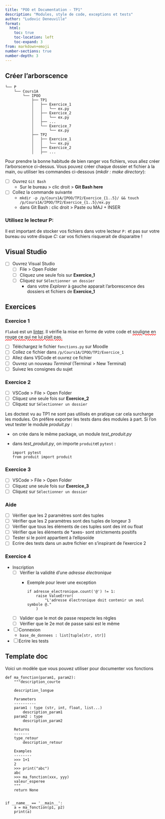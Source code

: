 ```yaml
---
title: "POO et Documentation - TP1"
description: "Modules, style de code, exceptions et tests"
author: "Ludovic Deneuville"
format:
  html:
    toc: true
    toc-location: left
    toc-expand: 3
from: markdown+emoji
number-sections: true
number-depth: 3
---
```


## Créer l'arborscence

```
└── P
    └── Cours1A
        └── IPOO
            ├── TP1
            │   ├── Exercice_1
            │   │   └── ex.py
            │   ├── Exercice_2
            │   │   └── ex.py
            │   ├── ...
            │   └── Exercice_7
            │       └── ex.py
            ├── TP2
            │   ├── Exercice_1
            │   │   └── ex.py
            │   ├── Exercice_2
            │   ├── ...
```

Pour prendre la bonne habitude de bien ranger vos fichiers, vous allez créer l'arborscence ci-dessus.
Vous pouvez créer chaque dossier et fichier à la main, ou utiliser les commandes ci-dessous (*mkdir : make directory*):

- [ ] Ouvrez `Git Bash`
  - Sur le bureau > clic droit > **Git Bash here**
- [ ] Collez la commande suivante
  - `mkdir -p /p/Cours1A/IPOO/TP2/Exercice_{1..5}/ && touch /p/Cours1A/IPOO/TP2/Exercice_{1..5}/ex.py`
  - dans Git Bash : clic droit > Paste ou MAJ + INSER

:::{.callout-warning}
### Utilisez le lecteur **P:**

Il est important de stocker vos fichiers dans votre lecteur `P:` et pas sur votre bureau ou votre disque *C:* car vos fichiers risquerait de disparaitre !
:::

## Visual Studio

- [ ] Ouvrez Visual Studio
  - [ ] File > Open Folder
  - [ ] Cliquez une seule fois sur **Exercice_1**
  - [ ] Cliquez sur `Sélectionner un dossier`
    - dans votre *Explorer* à gauche apparait l'arborescence des dossiers et fichiers de **Exercice_1**

## Exercices

### Exercice 1

`Flake8` est un [linter](https://openclassrooms.com/fr/courses/7160741-ecrivez-du-code-python-maintenable/7187871-utilisez-des-linters-pour-que-votre-code-reste-propre){.external target="_blank"}. Il vérifie la mise en forme de votre code et <span style="text-decoration: underline; text-decoration-style: wavy; text-decoration-color: red;">souligne en rouge ce qui ne lui plait pas.</span>

- [ ] Téléchargez le fichier `fonctions.py` sur Moodle
- [ ] Collez ce fichier dans `/p/Cours1A/IPOO/TP2/Exercice_1`
- [ ] Allez dans VSCode et ouvrez ce fichier
- [ ] Ouvrez un nouveau *Terminal* (Terminal > New Terminal)
- [ ] Suivez les consignes du sujet

### Exercice 2

- [ ] VSCode > File > Open Folder
- [ ] Cliquez une seule fois sur **Exercice_2**
- [ ] Cliquez sur `Sélectionner un dossier`

Les doctest vu au TP1 ne sont pas utilisés en pratique car cela surcharge les modules.
On préfère exporter les tests dans des modules à part.
Si l'on veut tester le module *produit.py* :

- on crée dans le même package, un module *test_produit.py*
- dans *test_produit.py*, on importe `produit`et `pytest` :
  ```.python
  import pytest
  from produit import produit
  ```


### Exercice 3

- [ ] VSCode > File > Open Folder
- [ ] Cliquez une seule fois sur **Exercice_3**
- [ ] Cliquez sur `Sélectionner un dossier`

:::{.callout-tip collapse="true"}
### Aide

- [ ] Vérifier que les 2 paramètres sont des tuples
- [ ] Vérifier que les 2 paramètres sont des tuples de longeur 3
- [ ] Vérifier que tous les éléments de ces tuples sont des int ou float
- [ ] Vérifier que les éléments de *axes- sont strictements positifs
- [ ] Tester si le point appartient à l'ellipsoïde
- [ ] Ecrire des tests dans un autre fichier en s'inspirant de l'exercice 2
:::


### Exercice 4

- Inscription
  - [ ] Vérifier la validité d'une *adresse électronique*
    - Exemple pour lever une exception
      ```.python
      if adresse_electronique.count('@') != 1:
          raise ValueError(
              "L'adresse électronique doit contenir un seul symbole @."
          )
      ```
  - [ ] Valider que le mot de passe respecte les règles
  - [ ] Vérifier que le 2e mot de passe saisi est le même
- [ ] Connexion
  - `base_de_donnees : list[tuple[str, str]]`
- [ ] Ecrire les tests


## Template doc

Voici un modèle que vous pouvez utiliser pour documenter vos fonctions

```.python
def ma_fonction(param1, param2):
    """description_courte

    description_longue

    Parameters
    ----------
    param1 : type (str, int, float, list...)
        description_param1
    param2 : type
        description_param2

    Returns
    -------
    type_retour
        description_retour

    Examples
    --------
    >>> 1+1
    2
    >>> print("abc")
    abc
    >>> ma_fonction(xxx, yyy)
    valeur_esperee
    """
    return None


if __name__ == '__main__':
    a = ma_fonction(p1, p2)
    print(a)
```
